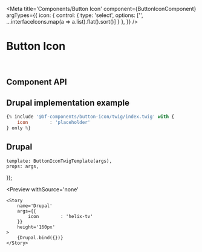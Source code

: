 


<Meta 
    title='Components/Button Icon' 
    component={ButtonIconComponent}
    argTypes={{
        icon: {
            control: {
                type: 'select',
                options: ['', ...interfaceIcons.map(a => a.list).flat().sort()]
            }
        },
    }}
/>


# Button Icon

<br/>



## Component API

<Props of={ButtonIconComponent} />



## Drupal implementation example

```jsx
{% include '@bf-components/button-icon/twig/index.twig' with {
    icon        : 'placeholder'
} only %}
```



## Drupal

    template: ButtonIconTwigTemplate(args),
    props: args,
});

<Preview
    withSource='none'
>
    <Story 
        name='Drupal'
        args={{
            icon        : 'helix-tv'
        }}
        height='160px'
    >
        {Drupal.bind({})}
    </Story>
</Preview>